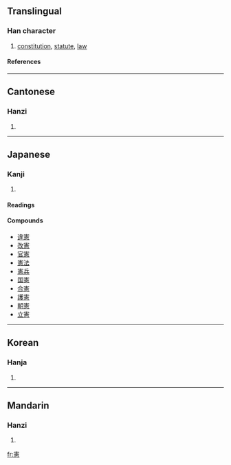 {{see|宪}}

==Translingual==
===Han character===
{{Han char|rn=61|rad=心|as=12|sn=15|four=3033<sub>6</sub>|canj=十手一心 (JQMP)}}
# [[constitution]], [[statute]], [[law]]
====References====
{{Han ref|kx=0404.110|dkj=11269|dj=0744.170|hdz=42351.090|uh=61B2|ud=25010|bh=BECB|bd=48843}}
----
==Cantonese==
===Hanzi===
{{yue-hanzi|jyut=|y=hin3}}
# {{defn|Cantonese}}
----
==Japanese==
===Kanji===
{{ja-kanji|grade=6|rs=心12}}
# {{defn|Japanese}} 
====Readings====
{{ja-readings|on=[[けん]] (ken)|kun=[[のり]] (nori)}}

====Compounds====
* [[違憲]]
* [[改憲]]
* [[官憲]]
* [[憲法]]
* [[憲兵]]
* [[国憲]]
* [[合憲]]
* [[護憲]]
* [[朝憲]]
* [[立憲]]
----

==Korean==
===Hanja===
{{ko-hanja|hangeul=헌|eumhun=|rv=heon|mr=hŏn|y=hen}}
# {{defn|Korean}}
----
==Mandarin==
===Hanzi===
{{cmn-hanzi|sim=宪|pin=[[xiàn]] ([[xian4]])|wg=hsien<sup>4</sup>}}
# {{defn|Mandarin}}

[[fr:憲]]